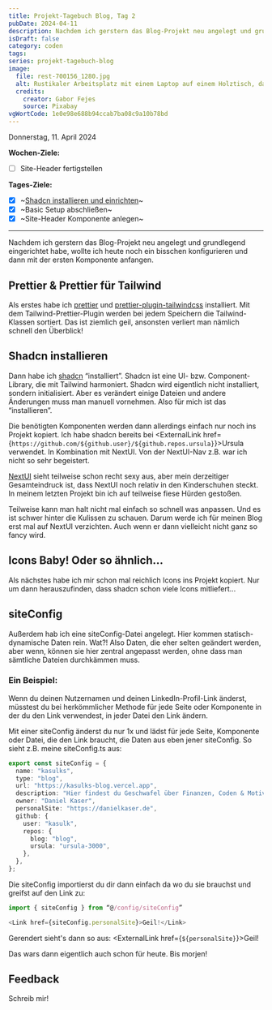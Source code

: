 ---
title: Projekt-Tagebuch Blog, Tag 2
pubDate: 2024-04-11
description: Nachdem ich gerstern das Blog-Projekt neu angelegt und grundlegend eingerichtet habe, wollte ich heute noch ein bisschen konfigurieren und dann mit der ersten Komponente anfangen.
isDraft: false
category: coden
tags:
series: projekt-tagebuch-blog
image:
  file: rest-700156_1280.jpg
  alt: Rustikaler Arbeitsplatz mit einem Laptop auf einem Holztisch, daneben eine Hängematte.
  credits:
    creator: Gabor Fejes
    source: Pixabay
vgWortCode: 1e0e98e688b94ccab7ba08c9a10b78bd
---

Donnerstag, 11. April 2024

**Wochen-Ziele:**

- [ ] Site-Header fertigstellen

**Tages-Ziele:**

- [x] ~[Shadcn installieren und einrichten](#shadcn-installieren)~
- [x] ~Basic Setup abschließen~
- [x] ~Site-Header Komponente anlegen~

---

Nachdem ich gerstern das Blog-Projekt neu angelegt und grundlegend eingerichtet habe, wollte ich heute noch ein bisschen konfigurieren und dann mit der ersten Komponente anfangen.

## Prettier & Prettier für Tailwind

Als erstes habe ich [prettier](https://www.npmjs.com/package/prettier) und [prettier-plugin-tailwindcss](https://www.npmjs.com/package/prettier-plugin-tailwindcss) installiert. Mit dem Tailwind-Prettier-Plugin werden bei jedem Speichern die Tailwind-Klassen sortiert. Das ist ziemlich geil, ansonsten verliert man nämlich schnell den Überblick!

## Shadcn installieren

Dann habe ich [shadcn](https://ui.shadcn.com) “installiert”. Shadcn ist eine UI- bzw. Component-Library, die mit Tailwind harmoniert. Shadcn wird eigentlich nicht installiert, sondern initialisiert. Aber es verändert einige Dateien und andere Änderungen muss man manuell vornehmen. Also für mich ist das “installieren”.

Die benötigten Komponenten werden dann allerdings einfach nur noch ins Projekt kopiert. Ich habe shadcn bereits bei <ExternalLink href={`https://github.com/${github.user}/${github.repos.ursula}`}>Ursula</ExternalLink> verwendet. In Kombination mit NextUI. Von der NextUI-Nav z.B. war ich nicht so sehr begeistert.

[NextUI](https://nextui.org) sieht teilweise schon recht sexy aus, aber mein derzeitiger Gesamteindruck ist, dass NextUI noch relativ in den Kinderschuhen steckt. In meinem letzten Projekt bin ich auf teilweise fiese Hürden gestoßen.

Teilweise kann man halt nicht mal einfach so schnell was anpassen. Und es ist schwer hinter die Kulissen zu schauen. Darum werde ich für meinen Blog erst mal auf NextUI verzichten. Auch wenn er dann vielleicht nicht ganz so fancy wird.

## Icons Baby! Oder so ähnlich...

Als nächstes habe ich mir schon mal reichlich Icons ins Projekt kopiert. Nur um dann herauszufinden, dass shadcn schon viele Icons mitliefert...

## siteConfig

Außerdem hab ich eine siteConfig-Datei angelegt. Hier kommen statisch-dynamische Daten rein. Wat?! Also Daten, die eher selten geändert werden, aber wenn, können sie hier zentral angepasst werden, ohne dass man sämtliche Dateien durchkämmen muss.

### Ein Beispiel:

Wenn du deinen Nutzernamen und deinen LinkedIn-Profil-Link änderst, müsstest du bei herkömmlicher Methode für jede Seite oder Komponente in der du den Link verwendest, in jeder Datei den Link ändern.

Mit einer siteConfig änderst du nur 1x und lädst für jede Seite, Komponente oder Datei, die den Link braucht, die Daten aus eben jener siteConfig. So sieht z.B. meine siteConfig.ts aus:

```ts
export const siteConfig = {
  name: "kasulks",
  type: "blog",
  url: "https://kasulks-blog.vercel.app",
  description: "Hier findest du Geschwafel über Finanzen, Coden & Motivation",
  owner: "Daniel Kaser",
  personalSite: "https://danielkaser.de",
  github: {
    user: "kasulk",
    repos: {
      blog: "blog",
      ursula: "ursula-3000",
    },
  },
};
```

Die siteConfig importierst du dir dann einfach da wo du sie brauchst und greifst auf den Link zu:

```ts
import { siteConfig } from “@/config/siteConfig”

<Link href={siteConfig.personalSite}>Geil!</Link>
```

Gerendert sieht's dann so aus: <ExternalLink href={`${personalSite}`}>Geil!</ExternalLink>

Das wars dann eigentlich auch schon für heute. Bis morjen!

## Feedback

<Accordion>
Schreib mir!

<SocialLinks />

</Accordion>
